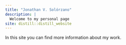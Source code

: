 ```yaml
---
title: "Jonathan V. Solórzano"
description: |
  Welcome to my personal page
site: distill::distill_website
---
```


In this site you can find more information about my work.




